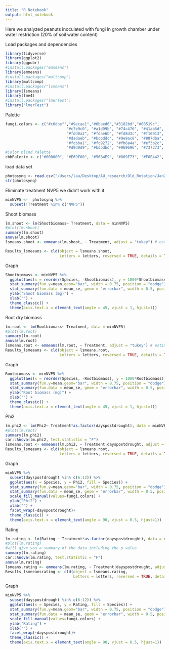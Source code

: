 ```yaml
---
title: "R Notebook"
output: html_notebook
---
```


Here we analyzed peanuts inoculated with fungi in growth chamber under water restriction (20% of soil water content)

Load packages and dependencies
```r
library(tidyverse)
library(ggplot2)
library(ggpubr)
#install.packages("emmeans")
library(emmeans)
#install.packages("multcomp")
library(multcomp)
#install.packages("lsmeans")
library(lsmeans)
library(lme4)
#install.packages("lmerTest")
library("lmerTest")
```

Palette
```r
fungi.colors <- c("#c6dbef","#9ecae1","#6baed6","#3182bd","#08519c",
                           "#c7e9c0", "#a1d99b", "#74c476", "#41ab5d", "#238b45", "#005a32",
                           "#fdd0a2", "#fdae6b", "#fd8d3c", "#f16913", "#d94801", "#8c2d04",
                           "#dadaeb", "#bcbddc", "#9e9ac8", "#807dba", "#6a51a3", "#4a1486",
                           "#fcbba1", "#fc9272", "#fb6a4a", "#ef3b2c", "#cb181d", "#99000d",
                           "#d9d9d9", "#bdbdbd", "#969696", "#737373", "#525252", "#252525")
#Color blind Palette                           
cbbPalette <- c("#000000", "#E69F00", "#56B4E9", "#009E73", "#F0E442", "#0072B2", "#D55E00", "#CC79A7")
```

load data set
```r
photosynq <- read.csv("/Users/lau/Desktop/AU_research/Old_Rotation/Jan2022/Growthchamberexp/growthchamberalldata/growthchamberphotosinq05.01.22.csv", na.strings = "na")
str(photosynq)
```

Eliminate treatment NVP5 we didn't work with it
```r
minNVP5 <-  photosynq %>%
  subset(!Treatment %in% c("NVP5"))
```

Shoot biomass
```r
lm.shoot <- lm(Shootbiomass~ Treatment, data = minNVP5)
#plot(lm.shoot)
summary(lm.shoot)
anova(lm.shoot)
lsmeans.shoot <- emmeans(lm.shoot, ~ Treatment, adjust = "tukey") # estimate lsmeans

Results_lsmeeans <- cld(object = lsmeans.shoot,
                        Letters = letters, reversed = TRUE, details = TRUE) # contrast with Tukey ajustment
```
Graph
```r
Shootbiomass <- minNVP5 %>%
  ggplot(aes(x = reorder(Species, -Shootbiomass), y = 1000*Shootbiomass)) +
  stat_summary(fun.y=mean,geom="bar", width = 0.75, position = "dodge") +
  stat_summary(fun.data = mean_se, geom = "errorbar", width = 0.5, position = "dodge") +
  ylab("Shoot biomass (mg)") +
  xlab("") +
  theme_classic() +
  theme(axis.text.x = element_text(angle = 45, vjust = 1, hjust=1))
```

Root dry biomass
```r
lm.root <- lm(Rootbiomass~ Treatment, data = minNVP5)
#plot(lm.root)
summary(lm.root)
anova(lm.root)
lsmeans.root <- emmeans(lm.root, ~ Treatment, adjust = "tukey") # estimate lsmeans
Results_lsmeeans <- cld(object = lsmeans.root,
                        Letters = letters, reversed = TRUE, details = TRUE) # contrast with Tukey ajustment
```
Graph
```r
Rootbiomass <- minNVP5 %>%
  ggplot(aes(x = reorder(Species, -Rootbiomass), y = 1000*Rootbiomass)) +
  stat_summary(fun.y=mean,geom="bar", width = 0.75, position = "dodge") +
  stat_summary(fun.data = mean_se, geom = "errorbar", width = 0.5, position = "dodge") +
  ylab("Root biomass (mg)") +
  xlab("") +
  theme_classic() +
  theme(axis.text.x = element_text(angle = 45, vjust = 1, hjust=1))
```

Phi2
```r
lm.phi2 <- lm(Phi2~ Treatment*as.factor(dayspostdrought), data = minNVP5)
#plot(lm.root)
summary(lm.phi2)
car::Anova(lm.phi2, test.statistic = "F")
lsmeans.root <- emmeans(lm.phi2, ~ Treatment|dayspostdrought, adjust = "tukey") # estimate lsmeans
Results_lsmeeans <- cld(object = lsmeans.root,
                        Letters = letters, reversed = TRUE, details = TRUE) # contrast with Tukey ajustment
```
Graph
```r
minNVP5 %>%
  subset(dayspostdrought %in% c(6:12)) %>%
  ggplot(aes(x = Species, y = Phi2, fill = Species)) +
  stat_summary(fun.y=mean,geom="bar", width = 0.75, position = "dodge") +
  stat_summary(fun.data = mean_se, geom = "errorbar", width = 0.5, position = "dodge") +
  scale_fill_manual(values=fungi.colors) +
  ylab("Phi2") +
  xlab("") +
  facet_wrap(~dayspostdrought)+
  theme_classic() +
  theme(axis.text.x = element_text(angle = 90, vjust = 0.5, hjust=1))
```

Rating
```r
lm.rating <- lm(Rating ~ Treatment*as.factor(dayspostdrought), data = minNVP5)
#plot(lm.rating)
#will give you a summary of the data including the p value
summary(lm.rating)
car::Anova(lm.rating, test.statistic = "F")
anova(lm.rating)
lsmeans.rating <- emmeans(lm.rating, ~ Treatment|dayspostdrought, adjust = "tukey") # estimate lsmeans
Results_lsmeeansrating <- cld(object = lsmeans.rating,
                              Letters = letters, reversed = TRUE, details = TRUE) # contrast with Tukey ajustment
```
Graph
```r
minNVP5 %>%
  subset(dayspostdrought %in% c(6:12)) %>%
  ggplot(aes(x = Species, y = Rating, fill = Species)) +
  stat_summary(fun.y=mean,geom="bar", width = 0.75, position = "dodge") +
  stat_summary(fun.data = mean_se, geom = "errorbar", width = 0.5, position = "dodge") +
  scale_fill_manual(values=fungi.colors) +
  ylab("Rating") +
  xlab("") +
  facet_wrap(~dayspostdrought)+
  theme_classic() +
  theme(axis.text.x = element_text(angle = 90, vjust = 0.5, hjust=1))
```

